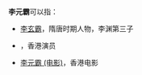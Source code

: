 '''李元霸'''可以指：
* [[李玄霸|李玄霸]]，隋唐时期人物，李渊第三子
* {{le|李元霸 (演员)|Conan Lee}}，香港演员
* [[李元霸_(电影)|李元霸 (电影)]]，香港电影
{{disambig|cat=三字作品消歧義}}